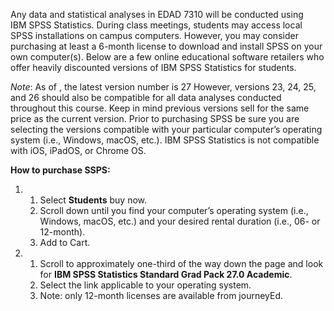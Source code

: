 Any data and statistical analyses in EDAD 7310 will be conducted using IBM\textsuperscript{\textregistered}\ SPSS\textsuperscript{\textregistered}\ Statistics. During class meetings, students may access local SPSS\textsuperscript{\textregistered}\ installations on campus computers. However, you may consider purchasing at least a 6-month license to download and install SPSS\textsuperscript{\textregistered}\ on your own computer(s). Below are a few online educational software retailers who offer heavily discounted versions of IBM\textsuperscript{\textregistered}\ SPSS\textsuperscript{\textregistered}\ Statistics for students. 

*Note*: As of \today, the latest version number is 27 However, versions 23, 24, 25, and 26 should also be compatible for all data analyses conducted throughout this course. Keep in mind previous versions sell for the same price as the current version. Prior to purchasing SPSS\textsuperscript{\textregistered}\ be sure you are selecting the versions compatible with your particular computer's operating system (i.e., Windows, macOS, etc.). IBM\textsuperscript{\textregistered}\ SPSS\textsuperscript{\textregistered}\ Statistics is not compatible with iOS, iPadOS, or Chrome OS.

**How to purchase SSPS:**

\begin{tcolorbox}
[width=\linewidth, sharp corners=all, colback=white!95!red]
NOTE: IBM\textsuperscript{\textregistered}\ SPSS\textsuperscript{\textregistered}\ Statistics Standard GradPack will be sufficient for EDUC 7310. No need to purchase the Premium GradPack.
\end{tcolorbox}

1. \texttt{\href{https://onthehub.com/spss/}{OnTheHub}}
    1. Select **Students** buy now.
    2. Scroll down until you find your computer's operating system (i.e., Windows, macOS, etc.) and your desired rental duration (i.e., 06- or 12-month).
    3. Add to Cart.

2. \texttt{\href{https://www.journeyed.com/products/IBM+SPSS/IBM+SPSS+Statistics}{journeyEd}}
    1. Scroll to approximately one-third of the way down the page and look for **IBM SPSS Statistics Standard Grad Pack 27.0 Academic**.
    2. Select the link applicable to your operating system.
    3. Note: only 12-month licenses are available from journeyEd.